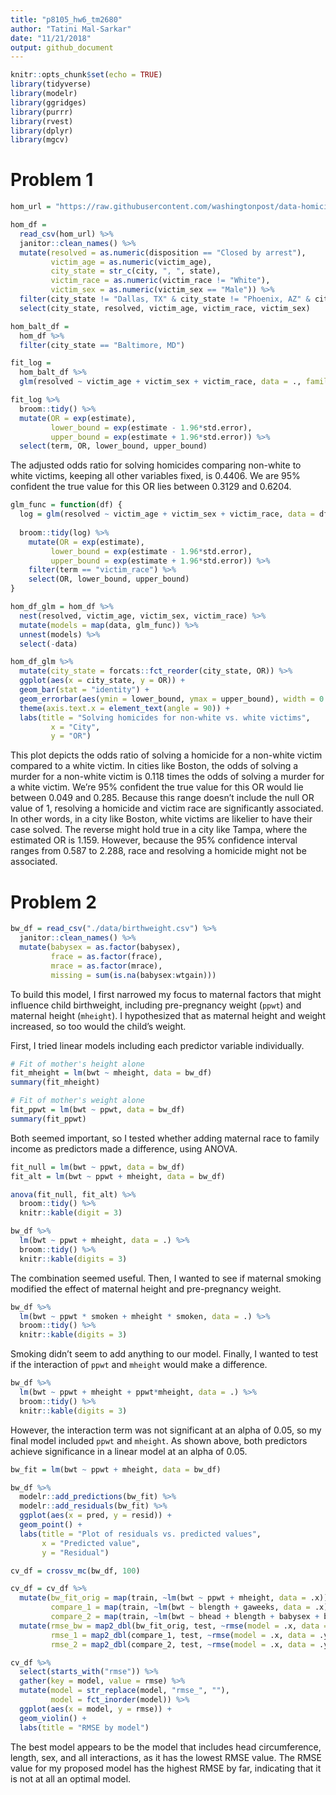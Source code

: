 ```yaml
---
title: "p8105_hw6_tm2680"
author: "Tatini Mal-Sarkar"
date: "11/21/2018"
output: github_document
---
```


```r
knitr::opts_chunk$set(echo = TRUE)
library(tidyverse)
library(modelr)
library(ggridges)
library(purrr)
library(rvest)
library(dplyr)
library(mgcv)
```

# Problem 1
```r
hom_url = "https://raw.githubusercontent.com/washingtonpost/data-homicides/master/homicide-data.csv"

hom_df = 
  read_csv(hom_url) %>% 
  janitor::clean_names() %>% 
  mutate(resolved = as.numeric(disposition == "Closed by arrest"),
         victim_age = as.numeric(victim_age),
         city_state = str_c(city, ", ", state),
         victim_race = as.numeric(victim_race != "White"),
         victim_sex = as.numeric(victim_sex == "Male")) %>% 
  filter(city_state != "Dallas, TX" & city_state != "Phoenix, AZ" & city_state != "Kansas City, MO" & city_state != "Tulsa, AL") %>% 
  select(city_state, resolved, victim_age, victim_race, victim_sex)
```

```r
hom_balt_df = 
  hom_df %>% 
  filter(city_state == "Baltimore, MD")

fit_log = 
  hom_balt_df %>% 
  glm(resolved ~ victim_age + victim_sex + victim_race, data = ., family = binomial())

fit_log %>% 
  broom::tidy() %>% 
  mutate(OR = exp(estimate),
         lower_bound = exp(estimate - 1.96*std.error),
         upper_bound = exp(estimate + 1.96*std.error)) %>% 
  select(term, OR, lower_bound, upper_bound)
```

The adjusted odds ratio for solving homicides comparing non-white to white victims, keeping all other variables fixed, is 0.4406. We are 95% confident the true value for this OR lies between 0.3129 and 0.6204.

```r
glm_func = function(df) {
  log = glm(resolved ~ victim_age + victim_sex + victim_race, data = df, family = binomial())
  
  broom::tidy(log) %>% 
    mutate(OR = exp(estimate),
         lower_bound = exp(estimate - 1.96*std.error),
         upper_bound = exp(estimate + 1.96*std.error)) %>% 
    filter(term == "victim_race") %>% 
    select(OR, lower_bound, upper_bound)
}
```

```r
hom_df_glm = hom_df %>% 
  nest(resolved, victim_age, victim_sex, victim_race) %>% 
  mutate(models = map(data, glm_func)) %>% 
  unnest(models) %>% 
  select(-data)
```

```r
hom_df_glm %>% 
  mutate(city_state = forcats::fct_reorder(city_state, OR)) %>% 
  ggplot(aes(x = city_state, y = OR)) + 
  geom_bar(stat = "identity") + 
  geom_errorbar(aes(ymin = lower_bound, ymax = upper_bound), width = 0.2) + 
  theme(axis.text.x = element_text(angle = 90)) +
  labs(title = "Solving homicides for non-white vs. white victims",
         x = "City",
         y = "OR")
```

This plot depicts the odds ratio of solving a homicide for a non-white victim compared to a white victim. In cities like Boston, the odds of solving a murder for a non-white victim is 0.118 times the odds of solving a murder for a white victim. We're 95% confident the true value for this OR would lie between 0.049 and 0.285. Because this range doesn't include the null OR value of 1, resolving a homicide and victim race are significantly associated. In other words, in a city like Boston, white victims are likelier to have their case solved. The reverse might hold true in a city like Tampa, where the estimated OR is 1.159. However, because the 95% confidence interval ranges from 0.587 to 2.288, race and resolving a homicide might not be associated. 

# Problem 2
```r
bw_df = read_csv("./data/birthweight.csv") %>% 
  janitor::clean_names() %>% 
  mutate(babysex = as.factor(babysex),
         frace = as.factor(frace),
         mrace = as.factor(mrace),
         missing = sum(is.na(babysex:wtgain)))
```

To build this model, I first narrowed my focus to maternal factors that might influence child birthweight, including pre-pregnancy weight (`ppwt`) and maternal height (`mheight`). I hypothesized that as maternal height and weight increased, so too would the child's weight.

First, I tried  linear models including each predictor variable individually. 

```r
# Fit of mother's height alone
fit_mheight = lm(bwt ~ mheight, data = bw_df)
summary(fit_mheight)

# Fit of mother's weight alone
fit_ppwt = lm(bwt ~ ppwt, data = bw_df)
summary(fit_ppwt)
```

Both seemed important, so I tested whether adding maternal race to family income as predictors made a difference, using ANOVA. 

```r
fit_null = lm(bwt ~ ppwt, data = bw_df)
fit_alt = lm(bwt ~ ppwt + mheight, data = bw_df)

anova(fit_null, fit_alt) %>% 
  broom::tidy() %>% 
  knitr::kable(digit = 3)

bw_df %>% 
  lm(bwt ~ ppwt + mheight, data = .) %>% 
  broom::tidy() %>% 
  knitr::kable(digits = 3)
```

The combination seemed useful. Then, I wanted to see if maternal smoking modified the effect of maternal height and pre-pregnancy weight.

```r
bw_df %>% 
  lm(bwt ~ ppwt * smoken + mheight * smoken, data = .) %>% 
  broom::tidy() %>% 
  knitr::kable(digits = 3)
```

Smoking didn't seem to add anything to our model. Finally, I wanted to test if the interaction of `ppwt` and `mheight` would make a difference. 

```r
bw_df %>% 
  lm(bwt ~ ppwt + mheight + ppwt*mheight, data = .) %>% 
  broom::tidy() %>% 
  knitr::kable(digits = 3)
```

However, the interaction term was not significant at an alpha of 0.05, so my final model included `ppwt` and `mheight`. As shown above, both predictors achieve significance in a linear model at an alpha of 0.05. 

```r
bw_fit = lm(bwt ~ ppwt + mheight, data = bw_df) 

bw_df %>% 
  modelr::add_predictions(bw_fit) %>% 
  modelr::add_residuals(bw_fit) %>% 
  ggplot(aes(x = pred, y = resid)) + 
  geom_point() + 
  labs(title = "Plot of residuals vs. predicted values",
       x = "Predicted value",
       y = "Residual")
```


```r
cv_df = crossv_mc(bw_df, 100)

cv_df = cv_df %>% 
  mutate(bw_fit_orig = map(train, ~lm(bwt ~ ppwt + mheight, data = .x)),
         compare_1 = map(train, ~lm(bwt ~ blength + gaweeks, data = .x)),
         compare_2 = map(train, ~lm(bwt ~ bhead + blength + babysex + bhead*blength + bhead*babysex + blength*babysex + bhead*blength*babysex, data = .x))) %>% 
  mutate(rmse_bw = map2_dbl(bw_fit_orig, test, ~rmse(model = .x, data = .y)),
         rmse_1 = map2_dbl(compare_1, test, ~rmse(model = .x, data = .y)),
         rmse_2 = map2_dbl(compare_2, test, ~rmse(model = .x, data = .y)))

cv_df %>% 
  select(starts_with("rmse")) %>% 
  gather(key = model, value = rmse) %>% 
  mutate(model = str_replace(model, "rmse_", ""),
         model = fct_inorder(model)) %>% 
  ggplot(aes(x = model, y = rmse)) +
  geom_violin() + 
  labs(title = "RMSE by model")
```

The best model appears to be the model that includes head circumference, length, sex, and all interactions, as it has the lowest RMSE value. The RMSE value for my proposed model has the highest RMSE by far, indicating that it is not at all an optimal model.